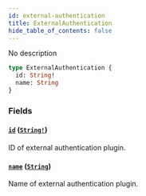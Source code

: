 ```yaml
---
id: external-authentication
title: ExternalAuthentication
hide_table_of_contents: false
---
```


No description

```graphql
type ExternalAuthentication {
  id: String!
  name: String
}
```

### Fields

#### [`id`](#) ([`String!`](../../../developer/api-reference/scalars/string))

ID of external authentication plugin.

#### [`name`](#) ([`String`](../../../developer/api-reference/scalars/string))

Name of external authentication plugin.
